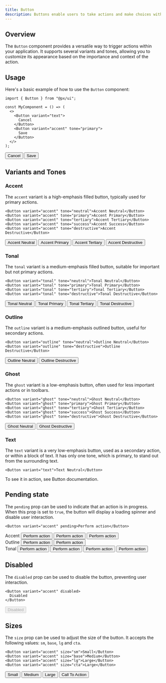 ```yaml
---
title: Button
description: Buttons enable users to take actions and make choices with a single tap. They come in various styles to suit different contexts and levels of emphasis.
---
```



## Overview

The `Button` component provides a versatile way to trigger actions within your application. It supports several variants and tones, allowing you to customize its appearance based on the importance and context of the action.

## Usage

Here's a basic example of how to use the `Button` component:

```tsx
import { Button } from "@px/ui";

const MyComponent = () => (
  <>
    <Button variant="text">
      Cancel
    </Button>
    <Button variant="accent" tone="primary">
      Save
    </Button>
  </>
);
```

<div class="not-content flex gap-2">
  <Button variant="ghost">
    Cancel
  </Button>
  <Button variant="accent" tone="primary">
    Save
  </Button>
</div>

## Variants and Tones

### Accent

The `accent` variant is a high-emphasis filled button, typically used for primary actions.

```tsx
<Button variant="accent" tone="neutral">Accent Neutral</Button>
<Button variant="accent" tone="primary">Accent Primary</Button>
<Button variant="accent" tone="tertiary">Accent Tertiary</Button>
<Button variant="accent" tone="success">Accent Success</Button>
<Button variant="accent" tone="destructive">Accent Destructive</Button>
```

<div class="not-content flex flex-wrap gap-4">
  <Button variant="accent" tone="neutral">Accent Neutral</Button>
  <Button variant="accent" tone="primary">Accent Primary</Button>
  <Button variant="accent" tone="tertiary">Accent Tertiary</Button>
  <Button variant="accent" tone="destructive">Accent Destructive</Button>
</div>

### Tonal

The `tonal` variant is a medium-emphasis filled button, suitable for important but not primary actions.

```tsx
<Button variant="tonal" tone="neutral">Tonal Neutral</Button>
<Button variant="tonal" tone="primary">Tonal Primary</Button>
<Button variant="tonal" tone="tertiary">Tonal Tertiary</Button>
<Button variant="tonal" tone="destructive">Tonal Destructive</Button>
```

<div class="not-content flex flex-wrap gap-4">
  <Button variant="tonal" tone="neutral">Tonal Neutral</Button>
  <Button variant="tonal" tone="primary">Tonal Primary</Button>
  <Button variant="tonal" tone="tertiary">Tonal Tertiary</Button>
  <Button variant="tonal" tone="destructive">Tonal Destructive</Button>
</div>

### Outline

The `outline` variant is a medium-emphasis outlined button, useful for secondary actions.

```tsx
<Button variant="outline" tone="neutral">Outline Neutral</Button>
<Button variant="outline" tone="destructive">Outline Destructive</Button>
```

<div class="not-content flex flex-wrap gap-4">
  <Button variant="outline" tone="neutral">Outline Neutral</Button>
  <Button variant="outline" tone="destructive">Outline Destructive</Button>
</div>

### Ghost

The `ghost` variant is a low-emphasis button, often used for less important actions or in toolbars.

```tsx
<Button variant="ghost" tone="neutral">Ghost Neutral</Button>
<Button variant="ghost" tone="primary">Ghost Primary</Button>
<Button variant="ghost" tone="tertiary">Ghost Tertiary</Button>
<Button variant="ghost" tone="success">Ghost Success</Button>
<Button variant="ghost" tone="destructive">Ghost Destructive</Button>
```

<div class="not-content flex flex-wrap gap-4">
  <Button variant="ghost" tone="neutral">Ghost Neutral</Button>
  <Button variant="ghost" tone="destructive">Ghost Destructive</Button>
</div>

### Text

The `text` variant is a very low-emphasis button, used as a secondary action, or within a block of text.
It has only one tone, which is primary, to stand out from the surrounding text.

```tsx
<Button variant="text">Text Neutral</Button>
```

<div class="not-content flex flex-wrap gap-4">
  <p>To see it in action, see <ButtonLink href="/components/button" variant="text">Button</ButtonLink> documentation.</p>
</div>

## Pending state

The `pending` prop can be used to indicate that an action is in progress. When this prop is set to `true`, the button will display a loading spinner and disable user interaction.

```tsx
<Button variant="accent" pending>Perform action</Button>
```

<div class="not-content flex gap-6">
  <div class="flex flex-col gap-4">
    <Text with="overline">Accent</Text>
    <Button variant="accent" pending>Perform action</Button>
    <Button variant="accent" tone="tertiary" pending>Perform action</Button>
    <Button variant="accent" tone="destructive" pending>Perform action</Button>
  </div>
  <div class="flex flex-col gap-2">
    <Text with="overline">Outline</Text>
    <Button variant="outline" tone="neutral" pending>Perform action</Button>
    <Button variant="outline" tone="destructive" pending>Perform action</Button>
  </div>
  <div class="flex flex-col gap-2">
    <Text with="overline">Tonal</Text>
    <Button variant="tonal" tone="neutral" pending>Perform action</Button>
    <Button variant="tonal" tone="primary" pending>Perform action</Button>
    <Button variant="tonal" tone="tertiary" pending>Perform action</Button>
    <Button variant="tonal" tone="destructive" pending>Perform action</Button>
  </div>
</div>

## Disabled
The `disabled` prop can be used to disable the button, preventing user interaction.

```tsx
<Button variant="accent" disabled>
  Disabled
</Button>
```

<div class="not-content flex flex-wrap gap-4">
  <Button variant="accent" disabled>
    Disabled
  </Button>
</div>

## Sizes

The `size` prop can be used to adjust the size of the button. It accepts the following values: `sm`, `base`, `lg` and `cta`.

```tsx
<Button variant="accent" size="sm">Small</Button>
<Button variant="accent" size="base">Medium</Button>
<Button variant="accent" size="lg">Large</Button>
<Button variant="accent" size="cta">Large</Button>
```

<div class="not-content flex items-start flex-wrap gap-4">
  <Button variant="accent" size="sm">Small</Button>
  <Button variant="accent" size="base">Medium</Button>
  <Button variant="accent" size="lg">Large</Button>
  <Button variant="accent" size="cta">Call To Action</Button>
</div>